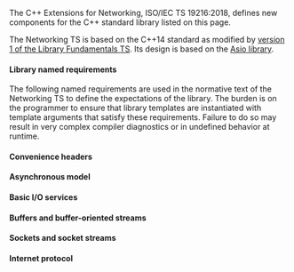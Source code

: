 {{title|Extensions for networking}}
{{cpp/experimental/networking/navbar}}

The C++ Extensions for Networking, ISO/IEC TS 19216:2018, defines new components for the C++ standard library listed on this page.

The Networking TS is based on the C++14 standard as modified by [[cpp/experimental/lib extensions|version 1 of the Library Fundamentals TS]]. Its design is based on the [https://think-async.com/Asio Asio library].

====Library named requirements====
The following named requirements are used in the normative text of the Networking TS to define the expectations of the library. The burden is on the programmer to ensure that library templates are instantiated with template arguments that satisfy these requirements. Failure to do so may result in very complex compiler diagnostics or in undefined behavior at runtime.

{{dsc begin}}
{{dsc inc|cpp/experimental/networking/named req/dsc AcceptableProtocol}}
{{dsc inc|cpp/experimental/networking/named req/dsc AsyncReadStream}}
{{dsc inc|cpp/experimental/networking/named req/dsc AsyncWriteStream}}
{{dsc inc|cpp/experimental/networking/named req/dsc CompletionCondition}}
{{dsc inc|cpp/experimental/networking/named req/dsc CompletionToken}}
{{dsc inc|cpp/experimental/networking/named req/dsc ConnectCondition}}
{{dsc inc|cpp/experimental/networking/named req/dsc ConstBufferSequence}}
{{dsc inc|cpp/experimental/networking/named req/dsc DynamicBuffer}}
{{dsc inc|cpp/experimental/networking/named req/dsc EndpointSequence}}
{{dsc inc|cpp/experimental/networking/named req/dsc ExecutionContext}}
{{dsc inc|cpp/experimental/networking/named req/dsc Executor}}
{{dsc inc|cpp/experimental/networking/named req/dsc GettableSocketOption}}
{{dsc inc|cpp/experimental/networking/named req/dsc InternetProtocol}}
{{dsc inc|cpp/experimental/networking/named req/dsc IoControlCommand}}
{{dsc inc|cpp/experimental/networking/named req/dsc MutableBufferSequence}}
{{dsc inc|cpp/experimental/networking/named req/dsc ProtoAllocator}}
{{dsc inc|cpp/experimental/networking/named req/dsc Protocol}}
{{dsc inc|cpp/experimental/networking/named req/dsc Service}}
{{dsc inc|cpp/experimental/networking/named req/dsc SettableSocketOption}}
{{dsc inc|cpp/experimental/networking/named req/dsc Signature}}
{{dsc inc|cpp/experimental/networking/named req/dsc SyncReadStream}}
{{dsc inc|cpp/experimental/networking/named req/dsc SyncWriteStream}}
{{dsc inc|cpp/experimental/networking/named req/dsc WaitTraits}}
{{dsc end}}

====Convenience headers====
{{dsc begin}}
{{dsc|{{ttb|{{header|experimental/net}}}}|convenience header that includes every other Networking TS header}}
{{dsc|{{ttb|{{header|experimental/netfwd}}}}|contains forward declarations of major Networking TS components}}
{{dsc end}}

====Asynchronous model====
{{dsc begin}}
{{dsc header|experimental/executor}}
{{dsc namespace|std::experimental::net}}
{{dsc h2|Asynchronous result}}
{{dsc inc|cpp/experimental/networking/dsc async_result}}
{{dsc inc|cpp/experimental/networking/dsc async_completion}}
{{dsc inc|cpp/experimental/networking/dsc associated_allocator}}
{{dsc inc|cpp/experimental/networking/dsc get_associated_allocator}}
{{dsc h2|Execution context and services}}
{{dsc inc|cpp/experimental/networking/dsc execution_context}}
{{dsc inc|cpp/experimental/networking/dsc use_service}}
{{dsc inc|cpp/experimental/networking/dsc make_service}}
{{dsc inc|cpp/experimental/networking/dsc has_service}}
{{dsc inc|cpp/experimental/networking/dsc service_already_exists}}
{{dsc h2|Executors}}
{{dsc inc|cpp/experimental/networking/dsc is_executor}}
{{dsc inc|cpp/experimental/networking/dsc executor_arg_t}}
{{dsc inc|cpp/experimental/networking/dsc uses_executor}}
{{dsc inc|cpp/experimental/networking/dsc associated_executor}}
{{dsc inc|cpp/experimental/networking/dsc get_associated_executor}}
{{dsc inc|cpp/experimental/networking/dsc executor_binder}}
{{dsc inc|cpp/experimental/networking/dsc bind_executor}}
{{dsc inc|cpp/experimental/networking/dsc executor_work_guard}}
{{dsc inc|cpp/experimental/networking/dsc system_executor}}
{{dsc inc|cpp/experimental/networking/dsc system_context}}
{{dsc inc|cpp/experimental/networking/dsc executor}}
{{dsc inc|cpp/experimental/networking/dsc bad_executor}}
{{dsc h2|Dispatch/post/defer}}
{{dsc inc|cpp/experimental/networking/dsc dispatch}}
{{dsc inc|cpp/experimental/networking/dsc post}}
{{dsc inc|cpp/experimental/networking/dsc defer}}
{{dsc h2|Strand}}
{{dsc inc|cpp/experimental/networking/dsc strand}}
{{dsc h2|{{lc|std::future}} interop}}
{{dsc inc|cpp/experimental/networking/dsc use_future_t}}
{{dsc end}}

====Basic I/O services====
{{dsc begin}}
{{dsc header|experimental/io_context}}
{{dsc namespace|std::experimental::net}}
{{dsc inc|cpp/experimental/networking/dsc io_context}}
{{dsc end}}

====Buffers and buffer-oriented streams====
{{dsc begin}}
{{dsc header|experimental/buffer}}
{{dsc namespace|std::experimental::net}}
{{dsc h2|Stream error codes}}
{{dsc inc|cpp/experimental/networking/dsc stream_errc}}
{{dsc inc|cpp/experimental/networking/dsc stream_category}}
{{dsc h2|Buffers}}
{{dsc inc|cpp/experimental/networking/dsc mutable_buffer}}
{{dsc inc|cpp/experimental/networking/dsc const_buffer}}
{{dsc inc|cpp/experimental/networking/dsc buffer}}
{{dsc h3|Buffer type traits}}
{{dsc inc|cpp/experimental/networking/dsc is_mutable_buffer_sequence}}
{{dsc inc|cpp/experimental/networking/dsc is_const_buffer_sequence}}
{{dsc inc|cpp/experimental/networking/dsc is_dynamic_buffer}}
{{dsc h3|Buffer sequence access}}
{{dsc inc|cpp/experimental/networking/dsc buffer_sequence_begin}}
{{dsc inc|cpp/experimental/networking/dsc buffer_sequence_end}}
{{dsc h3|Buffer operations}}
{{dsc inc|cpp/experimental/networking/dsc buffer_size}}
{{dsc inc|cpp/experimental/networking/dsc buffer_copy}}
{{dsc h3|Dynamic buffers}}
{{dsc inc|cpp/experimental/networking/dsc dynamic_vector_buffer}}
{{dsc inc|cpp/experimental/networking/dsc dynamic_string_buffer}}
{{dsc inc|cpp/experimental/networking/dsc dynamic_buffer}}
{{dsc h2|Buffer I/O}}
{{dsc inc|cpp/experimental/networking/dsc transfer_all}}
{{dsc inc|cpp/experimental/networking/dsc transfer_at_least}}
{{dsc inc|cpp/experimental/networking/dsc transfer_exactly}}
{{dsc inc|cpp/experimental/networking/dsc read}}
{{dsc inc|cpp/experimental/networking/dsc read_until}}
{{dsc inc|cpp/experimental/networking/dsc async_read}}
{{dsc inc|cpp/experimental/networking/dsc async_read_until}}
{{dsc inc|cpp/experimental/networking/dsc write}}
{{dsc inc|cpp/experimental/networking/dsc async_write}}
{{dsc end}}

====Sockets and socket streams====
{{dsc begin}}
{{dsc header|experimental/socket}}
{{dsc namespace|std::experimental::net}}
{{dsc h2|Socket error codes}}
{{dsc inc|cpp/experimental/networking/dsc socket_errc}}
{{dsc inc|cpp/experimental/networking/dsc socket_category}}
{{dsc h2|Sockets}}
{{dsc inc|cpp/experimental/networking/dsc socket_base}}
{{dsc inc|cpp/experimental/networking/dsc basic_socket}}
{{dsc inc|cpp/experimental/networking/dsc basic_datagram_socket}}
{{dsc inc|cpp/experimental/networking/dsc basic_stream_socket}}
{{dsc inc|cpp/experimental/networking/dsc basic_socket_acceptor}}
{{dsc h2|Socket streams}}
{{dsc inc|cpp/experimental/networking/dsc basic_socket_streambuf}}
{{dsc inc|cpp/experimental/networking/dsc basic_socket_iostream}}
{{dsc h2|Connect operations}}
{{dsc inc|cpp/experimental/networking/dsc connect}}
{{dsc inc|cpp/experimental/networking/dsc async_connect}}
{{dsc end}}

====Internet protocol====
{{dsc begin}}
{{dsc header|experimental/internet}}
{{dsc namespace|std::experimental::net::ip}}
{{dsc h2|Resolver error codes}}
{{dsc inc|cpp/experimental/networking/dsc resolver_errc}}
{{dsc inc|cpp/experimental/networking/dsc resolver_category}}
{{dsc h2|IP addresses}}
{{dsc inc|cpp/experimental/networking/dsc address_v4}}
{{dsc inc|cpp/experimental/networking/dsc make_address_v4}}
{{dsc inc|cpp/experimental/networking/dsc address_v6}}
{{dsc inc|cpp/experimental/networking/dsc make_address_v6}}
{{dsc inc|cpp/experimental/networking/dsc address}}
{{dsc inc|cpp/experimental/networking/dsc bad_address_cast}}
{{dsc inc|cpp/experimental/networking/dsc make_address}}
{{dsc h3|Address iteration}}
{{dsc inc|cpp/experimental/networking/dsc basic_address_iterator}}
{{dsc inc|cpp/experimental/networking/dsc basic_address_range}}
{{dsc h2|Networks}}
{{dsc inc|cpp/experimental/networking/dsc network_v4}}
{{dsc inc|cpp/experimental/networking/dsc make_network_v4}}
{{dsc inc|cpp/experimental/networking/dsc network_v6}}
{{dsc inc|cpp/experimental/networking/dsc make_network_v6}}
{{dsc h2|Endpoints}}
{{dsc inc|cpp/experimental/networking/dsc basic_endpoint}}
{{dsc h2|Name resolution}}
{{dsc inc|cpp/experimental/networking/dsc basic_resolver_entry}}
{{dsc inc|cpp/experimental/networking/dsc basic_resolver_results}}
{{dsc inc|cpp/experimental/networking/dsc resolver_base}}
{{dsc inc|cpp/experimental/networking/dsc basic_resolver}}
{{dsc h2|Host name}}
{{dsc inc|cpp/experimental/networking/dsc host_name}}
{{dsc h2|TCP and UDP sockets}}
{{dsc inc|cpp/experimental/networking/dsc tcp}}
{{dsc inc|cpp/experimental/networking/dsc udp}}
{{dsc h3|Socket options}}
{{dsc namespace|std::experimental::net::ip}}
{{dsc inc|cpp/experimental/networking/dsc v6_only}}
{{dsc namespace|std::experimental::net::ip::unicast}}
{{dsc inc|cpp/experimental/networking/unicast/dsc hops}}
{{dsc namespace|std::experimental::net::ip::multicast}}
{{dsc inc|cpp/experimental/networking/multicast/dsc join_group}}
{{dsc inc|cpp/experimental/networking/multicast/dsc leave_group}}
{{dsc inc|cpp/experimental/networking/multicast/dsc outbound_interface}}
{{dsc inc|cpp/experimental/networking/multicast/dsc hops}}
{{dsc inc|cpp/experimental/networking/multicast/dsc enable_loopback}}
{{dsc end}}